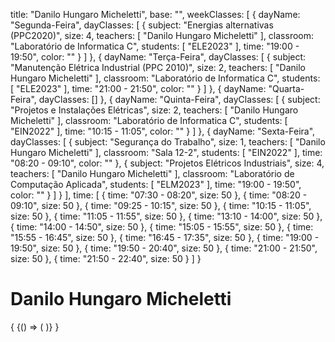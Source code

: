   title: "Danilo Hungaro Micheletti",
  base: "",
  weekClasses: [
    {
      dayName: "Segunda-Feira",
      dayClasses: [
        {
          subject: "Energias alternativas (PPC2020)",
          size: 4,
          teachers: [
            "Danilo Hungaro Micheletti"
          ],
          classroom: "Laboratório de Informatica C",
          students: [
            "ELE2023"
          ],
          time: "19:00 - 19:50",
          color: ""
        }
      ]
    },
    {
      dayName: "Terça-Feira",
      dayClasses: [
        {
          subject: "Manutenção Elétrica Industrial (PPC 2010)",
          size: 2,
          teachers: [
            "Danilo Hungaro Micheletti"
          ],
          classroom: "Laboratório de Informatica C",
          students: [
            "ELE2023"
          ],
          time: "21:00 - 21:50",
          color: ""
        }
      ]
    },
    {
      dayName: "Quarta-Feira",
      dayClasses: []
    },
    {
      dayName: "Quinta-Feira",
      dayClasses: [
        {
          subject: "Projetos e Instalações Elétricas",
          size: 2,
          teachers: [
            "Danilo Hungaro Micheletti"
          ],
          classroom: "Laboratório de Informatica C",
          students: [
            "EIN2022"
          ],
          time: "10:15 - 11:05",
          color: ""
        }
      ]
    },
    {
      dayName: "Sexta-Feira",
      dayClasses: [
        {
          subject: "Segurança do Trabalho",
          size: 1,
          teachers: [
            "Danilo Hungaro Micheletti"
          ],
          classroom: "Sala 12-2",
          students: [
            "EIN2022"
          ],
          time: "08:20 - 09:10",
          color: ""
        },
        {
          subject: "Projetos Elétricos Industriais",
          size: 4,
          teachers: [
            "Danilo Hungaro Micheletti"
          ],
          classroom: "Laboratório de Computação Aplicada",
          students: [
            "ELM2023"
          ],
          time: "19:00 - 19:50",
          color: ""
        }
      ]
    }
  ],
  time: [
    {
      time: "07:30 - 08:20",
      size: 50
    },
    {
      time: "08:20 - 09:10",
      size: 50
    },
    {
      time: "09:25 - 10:15",
      size: 50
    },
    {
      time: "10:15 - 11:05",
      size: 50
    },
    {
      time: "11:05 - 11:55",
      size: 50
    },
    {
      time: "13:10 - 14:00",
      size: 50
    },
    {
      time: "14:00 - 14:50",
      size: 50
    },
    {
      time: "15:05 - 15:55",
      size: 50
    },
    {
      time: "15:55 - 16:45",
      size: 50
    },
    {
      time: "16:45 - 17:35",
      size: 50
    },
    {
      time: "19:00 - 19:50",
      size: 50
    },
    {
      time: "19:50 - 20:40",
      size: 50
    },
    {
      time: "21:00 - 21:50",
      size: 50
    },
    {
      time: "21:50 - 22:40",
      size: 50
    }
  ]
}

# Danilo Hungaro Micheletti

<div>
  {
    <BrowserOnly>
      {() => (
        <Grid
          title={data.title}
          weekClasses={data.weekClasses}
          time={data.time}
        />
      )}
    </BrowserOnly>
  }
</div>
